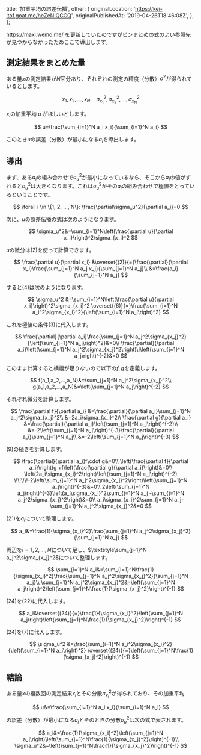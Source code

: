   title: '加重平均の誤差伝播',
  other: {
    originalLocation: 'https://kei-itof.goat.me/heZeNIQCCQ',
    originalPublishedAt: '2019-04-26T18:46:08Z',
  },
};

https://maxi.wemo.me/ を更新していたのですがビンまとめの式のよい参照先が見つからなかったためここで導出します。

## 測定結果をまとめた量

ある量$x$の測定結果が$N$回分あり、それぞれの測定の精度（分散）$\sigma^2$が得られているとします。

$$
x_1, x_2, ..., x_N\quad\sigma_{x_1}^2, \sigma_{x_2}^2, ..., \sigma_{x_N}^2
$$

$x_i$の加重平均 $u$ がほしいとします。

$$
u=\frac{\sum_{i=1}^N a_i x_i}{\sum_{i=1}^N a_i}
$$

このとき$u$の誤差（分散）が最小になる$a_i$を導出します。

## 導出

まず、ある$a_i$の組み合わせで$\sigma_u^{2}$が最小になっているなら、そこから$a_i$の値がずれると$\sigma_u^2$は大きくなります。これは$\sigma_u^2$がその$a_i$の組み合わせで極値をとっているということです。

$$
\forall i \in \{1, 2, ..., N\}: \frac{\partial\sigma_u^2}{\partial a_i}=0
$$

次に、$u$の誤差伝播の式は次のようになります。

$$
\sigma_u^2&=\sum_{i=1}^N\left(\frac{\partial u}{\partial x_i}\right)^2\sigma_{x_i}^2
$$

$u$の微分は$(2)$を使って計算できます。

$$
\frac{\partial u}{\partial x_i}
&\overset{(2)}{=}\frac{\partial}{\partial x_i}\frac{\sum_{j=1}^N a_j x_j}{\sum_{j=1}^N a_j}\\
&=\frac{a_i}{\sum_{j=1}^N a_j}
$$

すると$(4)$は次のようになります。

$$
\sigma_u^2
&=\sum_{i=1}^N\left(\frac{\partial u}{\partial x_i}\right)^2\sigma_{x_i}^2
\overset{(6)}{=}\frac{\sum_{i=1}^N a_i^2\sigma_{x_i}^2}{\left(\sum_{i=1}^N a_i\right)^2}
$$

これを極値の条件$(3)$に代入します。

$$
\frac{\partial}{\partial a_i}\frac{\sum_{j=1}^N a_j^2\sigma_{x_j}^2}{\left(\sum_{j=1}^N a_j\right)^2}&=0\\
\frac{\partial}{\partial a_i}\left(\sum_{j=1}^N a_j^2\sigma_{x_j}^2\right)\!\left(\sum_{j=1}^N a_j\right)^{-2}&=0
$$

このまま計算すると横幅が足りないので以下の$f, g$を定義します。

$$
f(a_1,a_2,...,a_N)&=\sum_{j=1}^N a_j^2\sigma_{x_j}^2\\
g(a_1,a_2,...,a_N)&=\left(\sum_{j=1}^N a_j\right)^{-2}
$$

それぞれ微分を計算します。

$$
\frac{\partial f}{\partial a_i}
&=\frac{\partial}{\partial a_i}\sum_{j=1}^N a_j^2\sigma_{x_j}^2\\
&=2a_i\sigma_{x_i}^2\\
\frac{\partial g}{\partial a_i}
&=\frac{\partial}{\partial a_i}\left(\sum_{j=1}^N a_j\right)^{-2}\\
&=-2\left(\sum_{j=1}^N a_j\right)^{-3}\frac{\partial}{\partial a_i}\sum_{j=1}^N a_j\\
&=-2\left(\sum_{j=1}^N a_j\right)^{-3}
$$

$(9)$の続きを計算します。

$$
\frac{\partial}{\partial a_i}f\cdot g&=0\\
\left(\frac{\partial f}{\partial a_i}\right)g
+f\left(\frac{\partial g}{\partial a_i}\right)&=0\\
\left(2a_i\sigma_{x_i}^2\right)\left(\sum_{j=1}^N a_j\right)^{-2}
\!\!\!\!-2\left(\sum_{j=1}^N a_j^2\sigma_{x_j}^2\right)\left(\sum_{j=1}^N a_j\right)^{-3}&=0\\
2\left(\sum_{j=1}^N a_j\right)^{-3}\left(a_i\sigma_{x_i}^2\sum_{j=1}^N a_j
-\sum_{j=1}^N a_j^2\sigma_{x_j}^2\right)&=0\\
a_i\sigma_{x_i}^2\sum_{j=1}^N a_j-\sum_{j=1}^N a_j^2\sigma_{x_j}^2&=0
$$

$(21)$を$a_i$について整理します。

$$
a_i&=\frac{1}{\sigma_{x_i}^2}\frac{\sum_{j=1}^N a_j^2\sigma_{x_j}^2}{\sum_{j=1}^N a_j}
$$

両辺を$i=1,2,...,N$について足し、$\textstyle\sum_{j=1}^N a_j^2\sigma_{x_j}^2$について整理します。

$$
\sum_{i=1}^N a_i&=\sum_{i=1}^N\frac{1}{\sigma_{x_i}^2}\frac{\sum_{j=1}^N a_j^2\sigma_{x_j}^2}{\sum_{j=1}^N a_j}\\
\sum_{j=1}^N a_j^2\sigma_{x_j}^2&=\left(\sum_{j=1}^N a_j\right)^2\left(\sum_{j=1}^N\frac{1}{\sigma_{x_j}^2}\right)^{-1}
$$

$(24)$を$(22)$に代入します。

$$
a_i&\overset{(24)}{=}\frac{1}{\sigma_{x_i}^2}\left(\sum_{j=1}^N a_j\right)\left(\sum_{j=1}^N\frac{1}{\sigma_{x_j}^2}\right)^{-1}
$$

$(24)$を$(7)$に代入します。

$$
\sigma_u^2
&=\frac{\sum_{i=1}^N a_i^2\sigma_{x_i}^2}{\left(\sum_{i=1}^N a_i\right)^2}
\overset{(24)}{=}\left(\sum_{j=1}^N\frac{1}{\sigma_{x_j}^2}\right)^{-1}
$$

## 結論

ある量$x$の複数回の測定結果$x_i$とその分散$\sigma_{x_i}^2$が得られており、その加重平均

$$
u&=\frac{\sum_{i=1}^N a_i x_i}{\sum_{i=1}^N a_i}
$$

の誤差（分散）が最小になる$a_i$とそのときの分散$\sigma_u^2$は次の式で表されます。

$$
a_i&=\frac{1}{\sigma_{x_i}^2}\left(\sum_{j=1}^N a_j\right)\left(\sum_{j=1}^N\frac{1}{\sigma_{x_j}^2}\right)^{-1}\\
\sigma_u^2&=\left(\sum_{j=1}^N\frac{1}{\sigma_{x_j}^2}\right)^{-1}
$$
